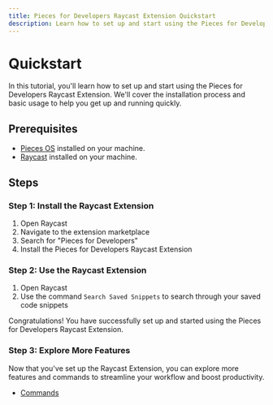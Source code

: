 ```yaml
---
title: Pieces for Developers Raycast Extension Quickstart
description: Learn how to set up and start using the Pieces for Developers Raycast Extension.
---
```


# Quickstart

In this tutorial, you'll learn how to set up and start using the Pieces for Developers Raycast Extension. We'll cover the installation process and basic usage to help you get up and running quickly.

## Prerequisites

- [Pieces OS](/installation-getting-started/what-am-i-installing) installed on your machine.
- [Raycast](https://www.raycast.com) installed on your machine.

## Steps

### Step 1: Install the Raycast Extension
1. Open Raycast
2. Navigate to the extension marketplace
3. Search for "Pieces for Developers"
4. Install the Pieces for Developers Raycast Extension

### Step 2: Use the Raycast Extension
1. Open Raycast
2. Use the command `Search Saved Snippets` to search through your saved code snippets

Congratulations! You have successfully set up and started using the Pieces for Developers Raycast Extension.

### Step 3: Explore More Features

Now that you've set up the Raycast Extension, you can explore more features and commands to streamline your workflow and boost productivity. 

- [Commands](/extensions-plugins/raycast/commands)